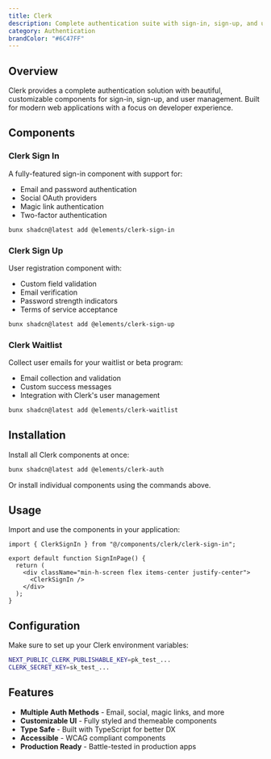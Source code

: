 ```yaml
---
title: Clerk
description: Complete authentication suite with sign-in, sign-up, and user management
category: Authentication
brandColor: "#6C47FF"
---
```


## Overview

Clerk provides a complete authentication solution with beautiful, customizable components for sign-in, sign-up, and user management. Built for modern web applications with a focus on developer experience.

## Components

### Clerk Sign In

A fully-featured sign-in component with support for:
- Email and password authentication
- Social OAuth providers
- Magic link authentication
- Two-factor authentication

```bash
bunx shadcn@latest add @elements/clerk-sign-in
```

### Clerk Sign Up

User registration component with:
- Custom field validation
- Email verification
- Password strength indicators
- Terms of service acceptance

```bash
bunx shadcn@latest add @elements/clerk-sign-up
```

### Clerk Waitlist

Collect user emails for your waitlist or beta program:
- Email collection and validation
- Custom success messages
- Integration with Clerk's user management

```bash
bunx shadcn@latest add @elements/clerk-waitlist
```

## Installation

Install all Clerk components at once:

```bash
bunx shadcn@latest add @elements/clerk-auth
```

Or install individual components using the commands above.

## Usage

Import and use the components in your application:

```tsx
import { ClerkSignIn } from "@/components/clerk/clerk-sign-in";

export default function SignInPage() {
  return (
    <div className="min-h-screen flex items-center justify-center">
      <ClerkSignIn />
    </div>
  );
}
```

## Configuration

Make sure to set up your Clerk environment variables:

```bash
NEXT_PUBLIC_CLERK_PUBLISHABLE_KEY=pk_test_...
CLERK_SECRET_KEY=sk_test_...
```

## Features

- **Multiple Auth Methods** - Email, social, magic links, and more
- **Customizable UI** - Fully styled and themeable components
- **Type Safe** - Built with TypeScript for better DX
- **Accessible** - WCAG compliant components
- **Production Ready** - Battle-tested in production apps
